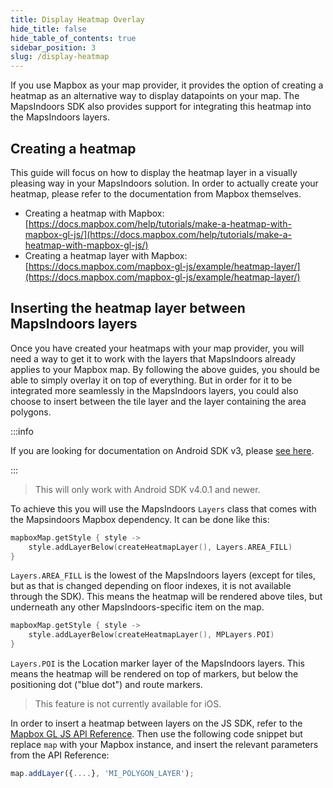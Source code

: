 ```yaml
---
title: Display Heatmap Overlay
hide_title: false
hide_table_of_contents: true
sidebar_position: 3
slug: /display-heatmap
---
```



If you use Mapbox as your map provider, it provides the option of creating a heatmap as an alternative way to display datapoints on your map. The MapsIndoors SDK also provides support for integrating this heatmap into the MapsIndoors layers.

## Creating a heatmap

This guide will focus on how to display the heatmap layer in a visually pleasing way in your MapsIndoors solution. In order to actually create your heatmap, please refer to the documentation from Mapbox themselves.

* Creating a heatmap with Mapbox: [https://docs.mapbox.com/help/tutorials/make-a-heatmap-with-mapbox-gl-js/](https://docs.mapbox.com/help/tutorials/make-a-heatmap-with-mapbox-gl-js/)
* Creating a heatmap layer with Mapbox: [https://docs.mapbox.com/mapbox-gl-js/example/heatmap-layer/](https://docs.mapbox.com/mapbox-gl-js/example/heatmap-layer/)

## Inserting the heatmap layer between MapsIndoors layers

Once you have created your heatmaps with your map provider, you will need a way to get it to work with the layers that MapsIndoors already applies to your Mapbox map. By following the above guides, you should be able to simply overlay it on top of everything. But in order for it to be integrated more seamlessly in the MapsIndoors layers, you could also choose to insert between the tile layer and the layer containing the area polygons.

<Tabs groupId="display-rules">
<TabItem value="android" label="Android v4" default>

:::info

If you are looking for documentation on Android SDK v3, please [see here](https://docs-legacy.mapsindoors.com/content/legacy/android_v3/).

:::

> This will only work with Android SDK v4.0.1 and newer.

To achieve this you will use the MapsIndoors `Layers` class that comes with the Mapsindoors Mapbox dependency. It can be done like this:

```kotlin
mapboxMap.getStyle { style ->
    style.addLayerBelow(createHeatmapLayer(), Layers.AREA_FILL)
}
```

`Layers.AREA_FILL` is the lowest of the MapsIndoors layers (except for tiles, but as that is changed depending on floor indexes, it is not available through the SDK). This means the heatmap will be rendered above tiles, but underneath any other MapsIndoors-specific item on the map.

```kotlin
mapboxMap.getStyle { style ->
    style.addLayerBelow(createHeatmapLayer(), MPLayers.POI)
}
```

`Layers.POI` is the Location marker layer of the MapsIndoors layers. This means the heatmap will be rendered on top of markers, but below the positioning dot ("blue dot") and route markers.

</TabItem>
<TabItem value="ios" label="iOS v3">

> This feature is not currently available for iOS.

</TabItem>
<TabItem value="web" label="Web v4">

In order to insert a heatmap between layers on the JS SDK, refer to the [Mapbox GL JS API Reference](https://docs.mapbox.com/mapbox-gl-js/api/map/#map#addlayer). Then use the following code snippet but replace `map` with your Mapbox instance, and insert the relevant parameters from the API Reference:

```js
map.addLayer({....}, 'MI_POLYGON_LAYER');
```

</TabItem>
</Tabs>
